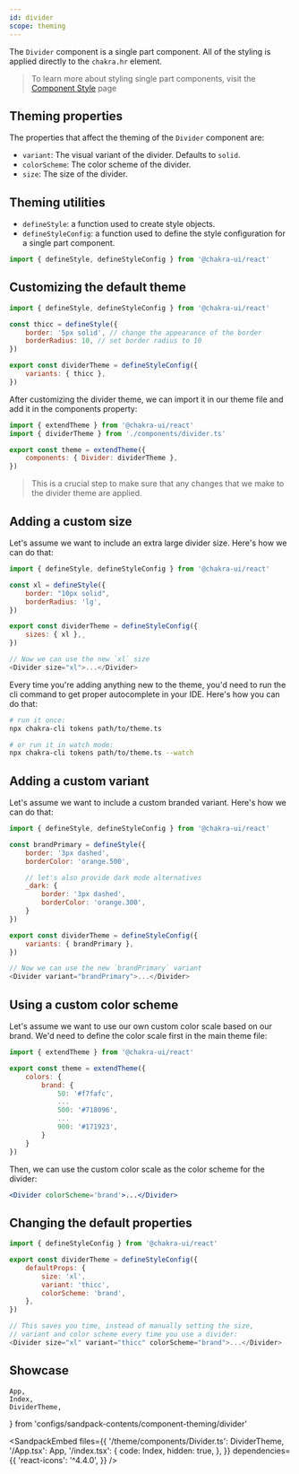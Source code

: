 ```yaml
---
id: divider
scope: theming
---
```


The `Divider` component is a single part component. All of the styling is applied
directly to the `chakra.hr` element.

> To learn more about styling single part components, visit the [Component Style](/docs/styled-system/component-style#styling-single-part-components) page

## Theming properties

The properties that affect the theming of the `Divider` component are:

- `variant`: The visual variant of the divider. Defaults to `solid`.
- `colorScheme`: The color scheme of the divider.
- `size`: The size of the divider.

## Theming utilities

- `defineStyle`: a function used to create style objects.
- `defineStyleConfig`: a function used to define the style configuration for a single part component.

```js
import { defineStyle, defineStyleConfig } from '@chakra-ui/react'
```

## Customizing the default theme

```js
import { defineStyle, defineStyleConfig } from '@chakra-ui/react'

const thicc = defineStyle({
    border: '5px solid', // change the appearance of the border
    borderRadius: 10, // set border radius to 10
})

export const dividerTheme = defineStyleConfig({
    variants: { thicc },
})
```
After customizing the divider theme, we can import it in our theme file and add it in the components property:

```js
import { extendTheme } from '@chakra-ui/react'
import { dividerTheme } from './components/divider.ts'

export const theme = extendTheme({
    components: { Divider: dividerTheme },
})
```

> This is a crucial step to make sure that any changes that we make to the divider theme are applied.

## Adding a custom size

Let's assume we want to include an extra large divider size. Here's how we can do that:

```js
import { defineStyle, defineStyleConfig } from '@chakra-ui/react'

const xl = defineStyle({
    border: "10px solid",
    borderRadius: 'lg',
})

export const dividerTheme = defineStyleConfig({
    sizes: { xl },̥
})

// Now we can use the new `xl` size
<Divider size="xl">...</Divider>
```

Every time you're adding anything new to the theme, you'd need to run the cli command to get proper autocomplete in your IDE. Here's how you can do that:

```bash
# run it once:
npx chakra-cli tokens path/to/theme.ts

# or run it in watch mode:
npx chakra-cli tokens path/to/theme.ts --watch
```

## Adding a custom variant

Let's assume we want to include a custom branded variant. Here's how we can do that:

```js
import { defineStyle, defineStyleConfig } from '@chakra-ui/react'

const brandPrimary = defineStyle({
    border: '3px dashed',
    borderColor: 'orange.500',

    // let's also provide dark mode alternatives
    _dark: {
        border: '3px dashed',
        borderColor: 'orange.300',
    }
})

export const dividerTheme = defineStyleConfig({
    variants: { brandPrimary },
})

// Now we can use the new `brandPrimary` variant
<Divider variant="brandPrimary">...</Divider>
```

## Using a custom color scheme

Let's assume we want to use our own custom color scale based on our brand. We'd need to define the color scale first in the main theme file:

```js
import { extendTheme } from '@chakra-ui/react'

export const theme = extendTheme({
    colors: {
        brand: {
            50: '#f7fafc',
            ...
            500: '#718096',
            ...
            900: '#171923',
        }
    }
})
```

Then, we can use the custom color scale as the color scheme for the divider:

```jsx
<Divider colorScheme='brand'>...</Divider>
```

## Changing the default properties

```js
import { defineStyleConfig } from '@chakra-ui/react'

export const dividerTheme = defineStyleConfig({
    defaultProps: {
        size: 'xl',
        variant: 'thicc',
        colorScheme: 'brand',
    },
})

// This saves you time, instead of manually setting the size,
// variant and color scheme every time you use a divider:
<Divider size="xl" variant="thicc" colorScheme="brand">...</Divider>
```

## Showcase

    App,
    Index,
    DividerTheme,
} from 'configs/sandpack-contents/component-theming/divider'

<SandpackEmbed
    files={{
        '/theme/components/Divider.ts': DividerTheme,
        '/App.tsx': App,
        '/index.tsx': {
            code: Index,
            hidden: true,
        },
    }}
    dependencies={{
        'react-icons': '^4.4.0',
    }}
/>
